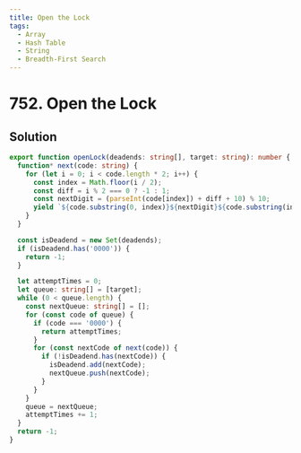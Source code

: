 ```yaml
---
title: Open the Lock
tags:
  - Array
  - Hash Table
  - String
  - Breadth-First Search
---
```


# 752. Open the Lock

<Badges>
  <LevelBadge level="medium" />
  <TopicBadge name="Array" slug="array" />
  <TopicBadge name="Hash Table" slug="hash-table" />
  <TopicBadge name="String" slug="string" />
  <TopicBadge name="Breadth-First Search" slug="breadth-first-search" />
</Badges>

## Solution

```typescript filename="solution.ts" copy
export function openLock(deadends: string[], target: string): number {
  function* next(code: string) {
    for (let i = 0; i < code.length * 2; i++) {
      const index = Math.floor(i / 2);
      const diff = i % 2 === 0 ? -1 : 1;
      const nextDigit = (parseInt(code[index]) + diff + 10) % 10;
      yield `${code.substring(0, index)}${nextDigit}${code.substring(index + 1)}`;
    }
  }

  const isDeadend = new Set(deadends);
  if (isDeadend.has('0000')) {
    return -1;
  }

  let attemptTimes = 0;
  let queue: string[] = [target];
  while (0 < queue.length) {
    const nextQueue: string[] = [];
    for (const code of queue) {
      if (code === '0000') {
        return attemptTimes;
      }
      for (const nextCode of next(code)) {
        if (!isDeadend.has(nextCode)) {
          isDeadend.add(nextCode);
          nextQueue.push(nextCode);
        }
      }
    }
    queue = nextQueue;
    attemptTimes += 1;
  }
  return -1;
}
```

<ProblemLink
  codingSite="leetcode"
  href="https://leetcode.com/problems/open-the-lock"
  title="Open the Lock"
/>

